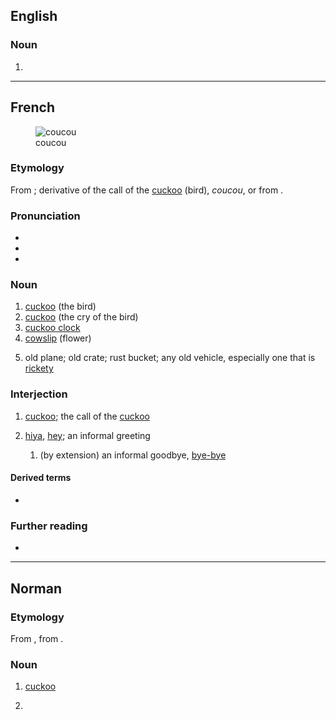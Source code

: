 ==English==

===Noun===
{{en-noun|-}}

# {{alt form|en|coo-coo||Barbadian food}}

----

==French==
{{wikipedia|lang=fr}}
[[Image:Cuculus canorus.jpg|thumb|coucou]]

===Etymology===
From {{inh|fr|fro|cucu}}; {{onomatopoeic|fr|nocap=1}} derivative of the call of the [[cuckoo]] (bird), ''coucou'', or from {{inh|fr|la|cuculus}}.

===Pronunciation===
* {{fr-IPA}}
* {{audio|fr|Fr-coucou.ogg|Audio}}
* {{rhymes|fr|u|s=2}}

===Noun===
{{fr-noun|m}}

# [[cuckoo]] (the bird)
# [[cuckoo]] (the cry of the bird)
# [[cuckoo clock]]
# [[cowslip]] (flower)
# {{lb|fr|informal}} old plane; old crate; rust bucket; any old vehicle, especially one that is [[rickety]]

===Interjection===
{{fr-intj}}

# [[cuckoo]]; the call of the [[cuckoo]]
# {{lb|fr|colloquial}} [[hiya]], [[hey]]; an informal greeting
## {{lb|fr|colloquial}} (by extension) an informal goodbye, [[bye-bye]]

====Derived terms====
* {{l|fr|coucouille}}

===Further reading===
* {{R:TLFi}}

{{cln|fr|reduplications}}
{{C|fr|Birds|Flowers|Greetings}}

----

==Norman==

===Etymology===
From {{inh|nrf|fro|cucu}}, from {{inh|nrf|la|cucūlus}}.

===Noun===
{{nrf-noun|m}}

# {{lb|nrf|Jersey}} [[cuckoo]]
# {{lb|nrf|Jersey}} {{vern|striped wrasse}}

{{topics|nrf|Cuckoos|Wrasses}}
